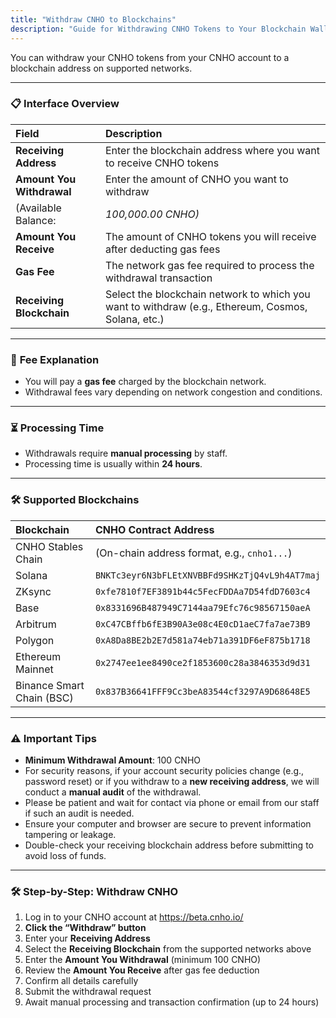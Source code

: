 ```yaml
---
title: "Withdraw CNHO to Blockchains"
description: "Guide for Withdrawing CNHO Tokens to Your Blockchain Wallet"
---
```


You can withdraw your CNHO tokens from your CNHO account to a blockchain address on supported networks.

---

### 📋 **Interface Overview**

| Field                     | Description                                                                                        |
| :------------------------ | :------------------------------------------------------------------------------------------------- |
| **Receiving Address**     | Enter the blockchain address where you want to receive CNHO tokens                                 |
| **Amount You Withdrawal** | Enter the amount of CNHO you want to withdraw                                                      |
| (Available Balance:       | _100,000.00 CNHO)_                                                                                 |
| **Amount You Receive**    | The amount of CNHO tokens you will receive after deducting gas fees                                |
| **Gas Fee**               | The network gas fee required to process the withdrawal transaction                                 |
| **Receiving Blockchain**  | Select the blockchain network to which you want to withdraw (e.g., Ethereum, Cosmos, Solana, etc.) |

---

### 💸 **Fee Explanation**

- You will pay a **gas fee** charged by the blockchain network.
- Withdrawal fees vary depending on network congestion and conditions.

---

### ⏳ **Processing Time**

- Withdrawals require **manual processing** by staff.
- Processing time is usually within **24 hours**.

---

### 🛠️ **Supported Blockchains**

| Blockchain                | CNHO Contract Address                          |
| :------------------------ | :--------------------------------------------- |
| CNHO Stables Chain        | (On-chain address format, e.g., `cnho1...`)    |
| Solana                    | `BNKTc3eyr6N3bFLEtXNVBBFd9SHKzTjQ4vL9h4AT7maj` |
| ZKsync                    | `0xfe7810f7EF3891b44c5FecFDDAa7D54fdD7603c4`   |
| Base                      | `0x8331696B487949C7144aa79Efc76c98567150aeA`   |
| Arbitrum                  | `0xC47CBffb6fE3B90A3e08c4E0cD1aeC7fa7ae73B9`   |
| Polygon                   | `0xA8Da8BE2b2E7d581a74eb71a391DF6eF875b1718`   |
| Ethereum Mainnet          | `0x2747ee1ee8490ce2f1853600c28a3846353d9d31`   |
| Binance Smart Chain (BSC) | `0x837B36641FFF9Cc3beA83544cf3297A9D68648E5`   |

---

### ⚠️ **Important Tips**

- **Minimum Withdrawal Amount**: 100 CNHO
- For security reasons, if your account security policies change (e.g., password reset) or if you withdraw to a **new receiving address**, we will conduct a **manual audit** of the withdrawal.
- Please be patient and wait for contact via phone or email from our staff if such an audit is needed.
- Ensure your computer and browser are secure to prevent information tampering or leakage.
- Double-check your receiving blockchain address before submitting to avoid loss of funds.

---

### 🛠️ **Step-by-Step: Withdraw CNHO**

1. Log in to your CNHO account at https://beta.cnho.io/
2. **Click the “Withdraw” button**
3. Enter your **Receiving Address**
4. Select the **Receiving Blockchain** from the supported networks above
5. Enter the **Amount You Withdrawal** (minimum 100 CNHO)
6. Review the **Amount You Receive** after gas fee deduction
7. Confirm all details carefully
8. Submit the withdrawal request
9. Await manual processing and transaction confirmation (up to 24 hours)